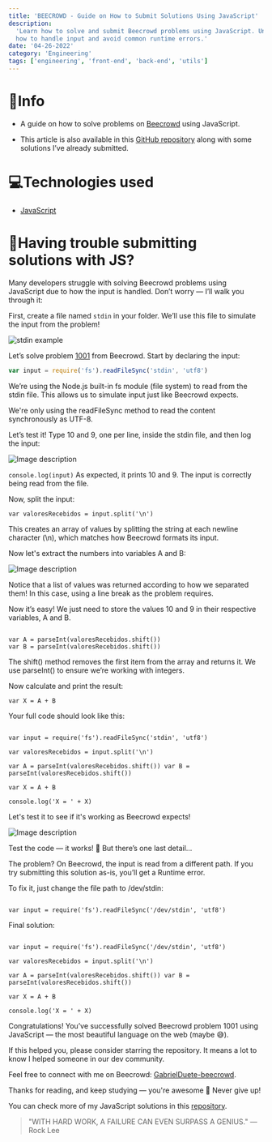 ```yaml
---
title: 'BEECROWD - Guide on How to Submit Solutions Using JavaScript'
description:
  'Learn how to solve and submit Beecrowd problems using JavaScript. Understand
  how to handle input and avoid common runtime errors.'
date: '04-26-2022'
category: 'Engineering'
tags: ['engineering', 'front-end', 'back-end', 'utils']
---
```


# 🤠Info

- A guide on how to solve problems on
  [Beecrowd](https://www.beecrowd.com.br/judge/p) using JavaScript.

- This article is also available in this
  [GitHub repository](https://github.com/gabrielduete/BEECROWD-JS-GUIA) along
  with some solutions I’ve already submitted.

# 💻Technologies used

- [JavaScript](https://www.javascript.com/)

# 🤔Having trouble submitting solutions with JS?

Many developers struggle with solving Beecrowd problems using JavaScript due to
how the input is handled. Don’t worry — I’ll walk you through it:

First, create a file named `stdin` in your folder. We’ll use this file to
simulate the input from the problem!

![stdin example](https://dev-to-uploads.s3.amazonaws.com/uploads/articles/h9sub1t9k4d340lhozih.png)

Let’s solve problem
[1001](https://www.beecrowd.com.br/judge/pt/problems/view/1001) from Beecrowd.
Start by declaring the input:

```js
var input = require('fs').readFileSync('stdin', 'utf8')
```

We’re using the Node.js built-in fs module (file system) to read from the stdin
file. This allows us to simulate input just like Beecrowd expects.

We're only using the readFileSync method to read the content synchronously as
UTF-8.

Let’s test it! Type 10 and 9, one per line, inside the stdin file, and then log
the input:

![Image description](https://dev-to-uploads.s3.amazonaws.com/uploads/articles/yg9hjeson20fpebc5imi.png)

`console.log(input)` As expected, it prints 10 and 9. The input is correctly
being read from the file.

Now, split the input:

```
var valoresRecebidos = input.split('\n')
```

This creates an array of values by splitting the string at each newline
character (\n), which matches how Beecrowd formats its input.

Now let's extract the numbers into variables A and B:

![Image description](https://dev-to-uploads.s3.amazonaws.com/uploads/articles/08uqqbyzcnr86ts9ov6f.png)

Notice that a list of values was returned according to how we separated them! In
this case, using a line break as the problem requires.

Now it’s easy! We just need to store the values 10 and 9 in their respective
variables, A and B.

```

var A = parseInt(valoresRecebidos.shift())
var B = parseInt(valoresRecebidos.shift())

```

The shift() method removes the first item from the array and returns it. We use
parseInt() to ensure we’re working with integers.

Now calculate and print the result:

```
var X = A + B
```

Your full code should look like this:

```

var input = require('fs').readFileSync('stdin', 'utf8')

var valoresRecebidos = input.split('\n')

var A = parseInt(valoresRecebidos.shift()) var B =
parseInt(valoresRecebidos.shift())

var X = A + B

console.log('X = ' + X)

```

Let's test it to see if it's working as Beecrowd expects!

![Image description](https://dev-to-uploads.s3.amazonaws.com/uploads/articles/3dccw3sq58qtv0pdaivm.png)

Test the code — it works! 🎉 But there’s one last detail…

The problem? On Beecrowd, the input is read from a different path. If you try
submitting this solution as-is, you’ll get a Runtime error.

To fix it, just change the file path to /dev/stdin:

```

var input = require('fs').readFileSync('/dev/stdin', 'utf8')

```

Final solution:

```

var input = require('fs').readFileSync('/dev/stdin', 'utf8')

var valoresRecebidos = input.split('\n')

var A = parseInt(valoresRecebidos.shift()) var B =
parseInt(valoresRecebidos.shift())

var X = A + B

console.log('X = ' + X)

```

Congratulations! You’ve successfully solved Beecrowd problem 1001 using
JavaScript — the most beautiful language on the web (maybe 😅).

If this helped you, please consider starring the repository. It means a lot to
know I helped someone in our dev community.

Feel free to connect with me on Beecrowd:
[GabrielDuete-beecrowd](https://judge.beecrowd.com/pt/profile/412152).

Thanks for reading, and keep studying — you're awesome 💜 Never give up!

You can check more of my JavaScript solutions in this
[repository](https://github.com/gabrielduete/BEECROWD-JS-GUIA).

> "WITH HARD WORK, A FAILURE CAN EVEN SURPASS A GENIUS." — Rock Lee
